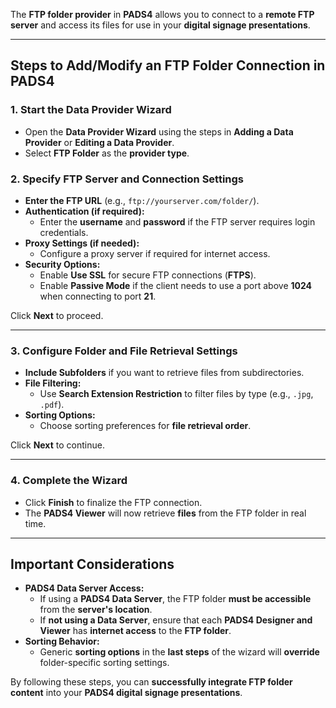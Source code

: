 
The **FTP folder provider** in **PADS4** allows you to connect to a **remote FTP server** and access its files for use in your **digital signage presentations**.

---

## **Steps to Add/Modify an FTP Folder Connection in PADS4**

### **1. Start the Data Provider Wizard**
- Open the **Data Provider Wizard** using the steps in **Adding a Data Provider** or **Editing a Data Provider**.
- Select **FTP Folder** as the **provider type**.

### **2. Specify FTP Server and Connection Settings**
- **Enter the FTP URL** (e.g., `ftp://yourserver.com/folder/`).
- **Authentication (if required):**
  - Enter the **username** and **password** if the FTP server requires login credentials.
- **Proxy Settings (if needed):**
  - Configure a proxy server if required for internet access.
- **Security Options:**
  - Enable **Use SSL** for secure FTP connections (**FTPS**).
  - Enable **Passive Mode** if the client needs to use a port above **1024** when connecting to port **21**.

Click **Next** to proceed.

---

### **3. Configure Folder and File Retrieval Settings**
- **Include Subfolders** if you want to retrieve files from subdirectories.
- **File Filtering:**
  - Use **Search Extension Restriction** to filter files by type (e.g., `.jpg`, `.pdf`).
- **Sorting Options:**
  - Choose sorting preferences for **file retrieval order**.

Click **Next** to continue.

---

### **4. Complete the Wizard**
- Click **Finish** to finalize the FTP connection.
- The **PADS4 Viewer** will now retrieve **files** from the FTP folder in real time.

---

## **Important Considerations**
- **PADS4 Data Server Access:**
  - If using a **PADS4 Data Server**, the FTP folder **must be accessible** from the **server's location**.
  - If **not using a Data Server**, ensure that each **PADS4 Designer and Viewer** has **internet access** to the **FTP folder**.
- **Sorting Behavior:**
  - Generic **sorting options** in the **last steps** of the wizard will **override** folder-specific sorting settings.

By following these steps, you can **successfully integrate FTP folder content** into your **PADS4 digital signage presentations**.